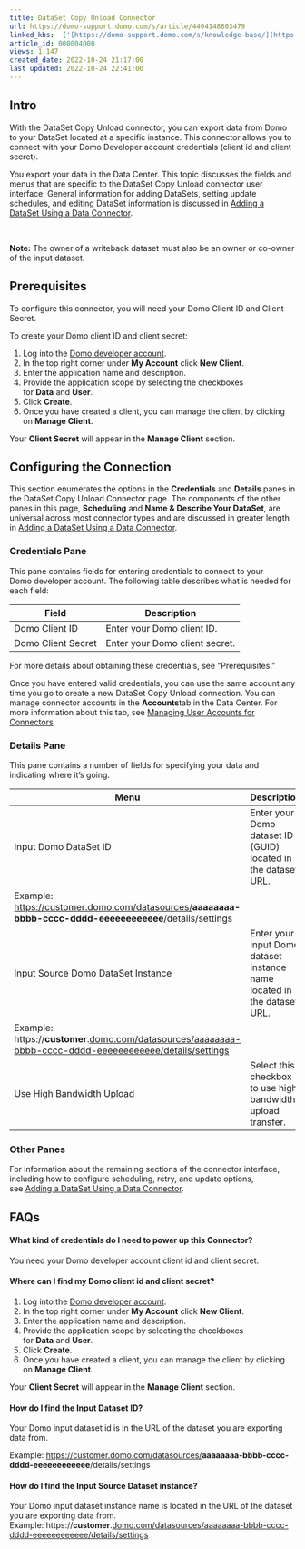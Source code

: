 ```yaml
---
title: DataSet Copy Unload Connector
url: https://domo-support.domo.com/s/article/4404148803479
linked_kbs:  ['[https://domo-support.domo.com/s/knowledge-base/](https://domo-support.domo.com/s/knowledge-base/)', '[https://domo-support.domo.com/s/](https://domo-support.domo.com/s/)', '[https://domo-support.domo.com/s/topic/0TO5w000000ZammGAC](https://domo-support.domo.com/s/topic/0TO5w000000ZammGAC)', '[https://domo-support.domo.com/s/topic/0TO5w000000ZanLGAS](https://domo-support.domo.com/s/topic/0TO5w000000ZanLGAS)', '[https://domo-support.domo.com/s/topic/0TO5w000000ZapVGAS](https://domo-support.domo.com/s/topic/0TO5w000000ZapVGAS)', '[https://domo-support.domo.com/s/article/360042926274](https://domo-support.domo.com/s/article/360042926274)', '[https://domo-support.domo.com/s/article/360042926054](https://domo-support.domo.com/s/article/360042926054)', '[https://domo-support.domo.com/s/article/4404148803479](https://domo-support.domo.com/s/article/4404148803479)', '[https://domo-support.domo.com/s/topic/0TO5w000000ZapVGAS/writeback-connectors](https://domo-support.domo.com/s/topic/0TO5w000000ZapVGAS/writeback-connectors)', '[https://domo-support.domo.com/s/article/360043429933](https://domo-support.domo.com/s/article/360043429933)', '[https://domo-support.domo.com/s/article/360043429953](https://domo-support.domo.com/s/article/360043429953)', '[https://domo-support.domo.com/s/article/360042925494](https://domo-support.domo.com/s/article/360042925494)', '[https://domo-support.domo.com/s/article/4408174643607](https://domo-support.domo.com/s/article/4408174643607)', '[https://domo-support.domo.com/s/article/360043429913](https://domo-support.domo.com/s/article/360043429913)', '[https://domo-support.domo.com/s/login/](https://domo-support.domo.com/s/login/)']
article_id: 000004000
views: 1,147
created_date: 2022-10-24 21:17:00
last updated: 2022-10-24 22:41:00
---
```




Intro
-----


With the DataSet Copy Unload connector, you can export data from Domo to your DataSet located at a specific instance. This connector allows you to connect with your Domo Developer account credentials (client id and client secret).


You export your data in the Data Center. This topic discusses the fields and menus that are specific to the DataSet Copy Unload connector user interface. General information for adding DataSets, setting update schedules, and editing DataSet information is discussed in [Adding a DataSet Using a Data Connector](/s/article/360042926274).




 

**Note:** The owner of a writeback dataset must also be an owner or co-owner of the input dataset.
 



Prerequisites
-------------


To configure this connector, you will need your Domo Client ID and Client Secret. 


To create your Domo client ID and client secret:


1. Log into the [Domo developer account](https://developer.domo.com/login "https://developer.domo.com/login").
2. In the top right corner under **My Account** click **New Client**.
3. Enter the application name and description.
4. Provide the application scope by selecting the checkboxes for **Data** and **User**.
5. Click **Create**.
6. Once you have created a client, you can manage the client by clicking on **Manage Client**.


Your **Client Secret** will appear in the **Manage Client** section.


Configuring the Connection
--------------------------


This section enumerates the options in the **Credentials** and **Details** panes in the DataSet Copy Unload Connector page. The components of the other panes in this page, **Scheduling** and **Name & Describe Your DataSet**, are universal across most connector types and are discussed in greater length in [Adding a DataSet Using a Data Connector](/s/article/360042926274).


### Credentials Pane


This pane contains fields for entering credentials to connect to your Domo developer account. The following table describes what is needed for each field:   




| Field | Description |
| --- | --- |
| Domo Client ID | Enter your Domo client ID.  |
| Domo Client Secret | Enter your Domo client secret. |


For more details about obtaining these credentials, see "Prerequisites."


Once you have entered valid credentials, you can use the same account any time you go to create a new DataSet Copy Unload connection. You can manage connector accounts in the **Accounts**tab in the Data Center. For more information about this tab, see [Managing User Accounts for Connectors](/s/article/360042926054 "Managing User Accounts for Connectors").


### Details Pane


This pane contains a number of fields for specifying your data and indicating where it's going.




| Menu | Description |
| --- | --- |
| Input Domo DataSet ID | Enter your Domo dataset ID (GUID) located in the dataset URL. 
Example: <https://customer.domo.com/datasources/>**aaaaaaaa-bbbb-cccc-dddd-eeeeeeeeeeee**/details/settings |
| Input Source Domo DataSet Instance | Enter your input Domo dataset instance name located in the dataset URL.
Example: https://**customer**.[domo.com/datasources/aaaaaaaa-bbbb-cccc-dddd-eeeeeeeeeeee/details/settings](http://domo.com/datasources/aaaaaaaa-bbbb-cccc-dddd-eeeeeeeeeeee/details/settings) |
| Use High Bandwidth Upload | Select this checkbox to use high bandwidth upload transfer. |


### Other Panes


For information about the remaining sections of the connector interface, including how to configure scheduling, retry, and update options, see [Adding a DataSet Using a Data Connector](/s/article/360042926274).


FAQs
----


#### What kind of credentials do I need to power up this Connector?


You need your Domo developer account client id and client secret.


#### Where can I find my Domo client id and client secret?


1. Log into the [Domo developer account](https://developer.domo.com/login "https://developer.domo.com/login").
2. In the top right corner under **My Account** click **New Client**.
3. Enter the application name and description.
4. Provide the application scope by selecting the checkboxes for **Data** and **User**.
5. Click **Create**.
6. Once you have created a client, you can manage the client by clicking on **Manage Client**.


Your **Client Secret** will appear in the **Manage Client** section.


#### How do I find the Input Dataset ID?


Your Domo input dataset id is in the URL of the dataset you are exporting data from.


Example: <https://customer.domo.com/datasources/>**aaaaaaaa-bbbb-cccc-dddd-eeeeeeeeeeee**/details/settings


#### How do I find the Input Source Dataset instance?


Your Domo input dataset instance name is located in the URL of the dataset you are exporting data from.  
Example: https://**customer**.[domo.com/datasources/aaaaaaaa-bbbb-cccc-dddd-eeeeeeeeeeee/details/settings](http://domo.com/datasources/aaaaaaaa-bbbb-cccc-dddd-eeeeeeeeeeee/details/settings)

